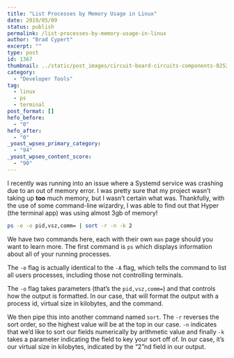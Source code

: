 ```yaml
---
title: "List Processes by Memory Usage in Linux"
date: 2019/05/09
status: publish
permalink: /list-processes-by-memory-usage-in-linux
author: "Brad Cypert"
excerpt: ""
type: post
id: 1367
thumbnail: ../static/post_images/circuit-board-circuits-components-825258.jpg
category:
  - "Developer Tools"
tag:
  - linux
  - ps
  - terminal
post_format: []
hefo_before:
  - "0"
hefo_after:
  - "0"
_yoast_wpseo_primary_category:
  - "94"
_yoast_wpseo_content_score:
  - "90"
---
```


I recently was running into an issue where a Systemd service was crashing due to an out of memory error. I was pretty sure that my project wasn’t taking up **too** much memory, but I wasn’t certain what was. Thankfully, with the use of some command-line wizardry, I was able to find out that Hyper (the terminal app) was using almost 3gb of memory!

```bash
ps -e -o pid,vsz,comm= | sort -r -n -k 2
```

We have two commands here, each with their own `man` page should you want to learn more. The first command is `ps` which displays information about all of your running processes.

The `-e` flag is actually identical to the `-A` flag, which tells the command to list all users processes, including those not controlling terminals.

The `-o` flag takes parameters (that’s the `pid,vsz,comm=`) and that controls how the output is formatted. In our case, that will format the output with a process id, virtual size in kilobytes, and the command.

We then pipe this into another command named `sort`. The `-r` reverses the sort
order, so the highest value will be at the top in our case. `-n` indicates that
we’d like to sort our fields numerically by arithmetic value and finally `-k`
takes a parameter indicating the field to key your sort off of. In our case,
it’s our virtual size in kilobytes, indicated by the “2”nd field in our output.
